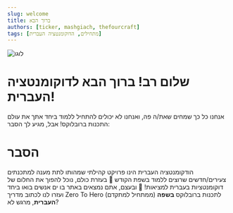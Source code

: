 ```yaml
---
slug: welcome
title: ברוך הבא
authors: [ticker, mashgiach, thefourcraft]
tags: [מתחילים, הדוקומנטציה העברית]
---
```


![לוגו](../../static/branding/logo.jpg)
# **שלום רב! ברוך הבא לדוקומנטציה העברית!**
אנחנו כל כך שמחים שאת/ה פה, ואנחנו לא יכולים להתחיל ללמוד ביחד אתך את עולם התכנות ברובלוקס! אבל, מגיע לך הסבר:
# הסבר
הודקומנטציה העברית הינו פרויקט קהילתי שמהותו לתת מענה למתכנתים צעירים/חדשים שרוצים ללמוד בשפת הקודש 🕍 בעזרת כולם, נוכל להפוך את החלום של דוקומנטציות בעברית למציאות! 🔮
ובעצם, אתם נמצאים באתר בו ים אנשים בואו ביחד ועזרו לנו לכתוב מדריך Zero To Hero (ממתחיל למתקדם) לתכנות ברובלוקס **בשפה העברית**, מרגש לא?
